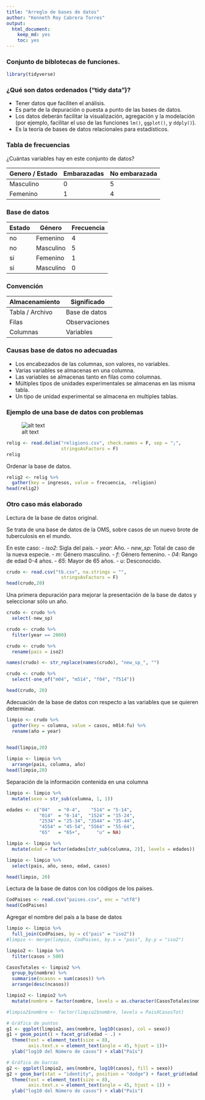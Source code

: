 ```yaml
---
title: "Arreglo de bases de datos"
author: "Kenneth Roy Cabrera Torres"
output: 
  html_document: 
    keep_md: yes
    toc: yes
---
```


### Conjunto de biblotecas de funciones.

```r
library(tidyverse)
```


### ¿Qué son datos ordenados ("tidy data")?

- Tener datos que faciliten el análisis.
- Es parte de la depuración o puesta a punto de las bases de datos.
- Los datos deberán facilitar la visualización, agregación y
  la modelación (por ejemplo, facilitar el uso de las funciones
  `lm()`, `ggplot()`, y `ddply()`).
- Es la teoría de bases de datos relacionales para estadísticos.

### Tabla de frecuencias

¿Cuántas variables hay en este conjunto de datos?

 | Genero / Estado | Embarazadas | No embarazada |
 | --- | --- |--- |
 | Masculino |  0 | 5 |
 | Femenino  |  1 | 4 |


### Base de datos

Estado | Género | Frecuencia
--- | --- | ---
no | Femenino | 4
no | Masculino | 5
si | Femenino | 1
si | Masculino | 0

### Convención 

Almacenamiento | Significado
--- | ---
Tabla / Archivo | Base de datos 
Filas | Observaciones
Columnas | Variables

### Causas base de datos no adecuadas

- Los encabezados de las columnas, son valores, no variables.
- Varias variables se almacenas en una columna.
- Las variables se almacenas tanto en filas como columnas.
- Múltiples tipos de unidades experimentales se almacenas en las misma tabla.
- Un tipo de unidad experimental se almacena en multiples tablas.


### Ejemplo de una base de datos con problemas

![alt text][id1]

```r
relig <- read.delim("religions.csv", check.names = F, sep = ";",
                    stringsAsFactors = F)
relig
```

Ordenar la base de datos.

```r
relig2 <- relig %>% 
  gather(key = ingresos, value = frecuencia, -religion)
head(relig2)
```

### Otro caso más elaborado

Lectura de la base de datos original.

Se trata de una base de datos de la OMS, sobre
casos de un nuevo brote de tuberculosis en el mundo.

En este caso:
- *iso2*: Sigla del país.
- *year*: Año.
- *new_sp*: Total de caso de la nueva especie.
- *m*: Género masculino.
- *f*: Género femenino.
- *04*: Rango de edad 0-4 años.
- *65*: Mayor de 65 años.
- *u*: Desconocido.


```r
crudo <- read.csv("tb.csv", na.strings = "",
                    stringsAsFactors = F)
head(crudo,20)
```

Una primera depuración para mejorar la presentación de la base de datos
y seleccionar sólo un año.

```r
crudo <- crudo %>%
  select(-new_sp)

crudo <- crudo %>%
  filter(year == 2000)

crudo <- crudo %>%
  rename(pais = iso2)

names(crudo) <- str_replace(names(crudo), "new_sp_", "")

crudo <- crudo %>%
  select(-one_of("m04", "m514", "f04", "f514"))

head(crudo, 20)
```

Adecuación de la base de datos con respecto a las variables
que se quieren determinar.

```r
limpio <- crudo %>%
  gather(key = columna, value = casos, m014:fu) %>%
  rename(año = year)
  

head(limpio,20)
```


```r
limpio <- limpio %>% 
  arrange(pais, columna, año)
head(limpio,20)
```

Separación de la información contenida en una columna

```r
limpio <- limpio %>%
  mutate(sexo = str_sub(columna, 1, 1))

edades <- c("04"   = "0-4",    "514" = "5-14", 
            "014"  = "0-14",  "1524" = "15-24", 
            "2534" = "25-34", "3544" = "35-44", 
            "4554" = "45-54", "5564" = "55-64", 
            "65"   = "65+",      "u" = NA)

limpio <- limpio %>%
  mutate(edad = factor(edades[str_sub(columna, 2)], levels = edades))

limpio <- limpio %>%
  select(pais, año, sexo, edad, casos)

head(limpio, 20)
```

Lectura de la base de datos con los códigos de los paises.
```r
CodPaises <- read.csv("paises.csv", enc = "utf8")
head(CodPaises)
```

Agregar el nombre del país a la base de datos

```r
limpio <- limpio %>%
  full_join(CodPaises, by = c("pais" = "iso2"))
#limpio <- merge(limpio, CodPaises, by.x = "pais", by.y = "iso2")
```

```r
limpio2 <- limpio %>%
  filter(casos > 500)

CasosTotales <- limpio2 %>%
  group_by(nombre) %>%
  summarise(ncasos = sum(casos)) %>%
  arrange(desc(ncasos))

limpio2 <- limpio2 %>%
  mutate(nombre = factor(nombre, levels = as.character(CasosTotales$nombre)))

#limpio2$nombre <- factor(limpio2$nombre, levels = PaisXCasosTot)
```



```r
# Gráfica de puntos
g1 <- ggplot(limpio2, aes(nombre, log10(casos), col = sexo))
g1 + geom_point() + facet_grid(edad ~ .) +
  theme(text = element_text(size = 8),
        axis.text.x = element_text(angle = 45, hjust = 1))+
  ylab("log10 del Número de casos") + xlab("País")
```

```r
# Gráfica de barras
g2 <- ggplot(limpio2, aes(nombre, log10(casos), fill = sexo))
g2 + geom_bar(stat = "identity", position = "dodge") + facet_grid(edad ~ .) +
  theme(text = element_text(size = 8),
        axis.text.x = element_text(angle = 45, hjust = 1)) +
  ylab("log10 del Número de casos") + xlab("País")
```



[id1]: religiones.png "Religiones"
